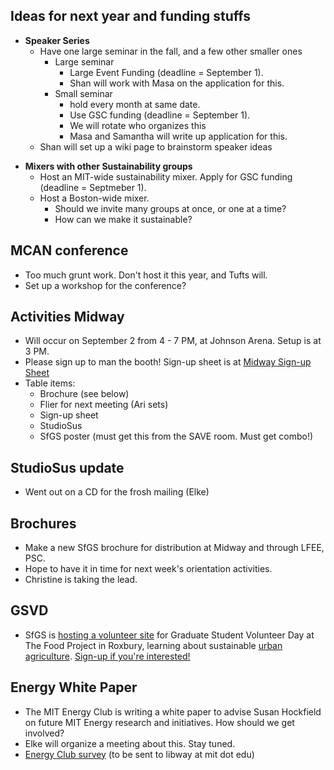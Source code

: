 ==Ideas for next year and funding stuffs==
* '''Speaker Series'''
**Have one large seminar in the fall, and a few other smaller ones
***Large seminar
**** Large Event Funding (deadline = September 1). 
**** Shan will work with Masa on the application for this.
***Small seminar
****hold every month at same date. 
****Use GSC funding (deadline = September 1). 
****We will rotate who organizes this
****Masa and Samantha will write up application for this. 
**Shan will set up a wiki page to brainstorm speaker ideas

*'''Mixers with other Sustainability groups'''
** Host an MIT-wide sustainability mixer. Apply for GSC funding (deadline = Septmeber 1).
** Host a Boston-wide mixer.
*** Should we invite many groups at once, or one at a time?
*** How can we make it sustainable?

==MCAN conference==
* Too much grunt work. Don't host it this year, and Tufts will.
* Set up a workshop for the conference?

==Activities Midway==
* Will occur on September 2 from 4 - 7 PM, at Johnson Arena. Setup is at 3 PM.
* Please sign up to man the booth! Sign-up sheet is at [[SfGS Midway Sign-up Sheet| Midway Sign-up Sheet]]
* Table items:
** Brochure (see below)
** Flier for next meeting (Ari sets)
** Sign-up sheet
** StudioSus
** SfGS poster (must get this from the SAVE room. Must get combo!)

==StudioSus update==
*Went out on a CD for the frosh mailing (Elke)

==Brochures==
*Make a new SfGS brochure for distribution at Midway and through LFEE, PSC.
*Hope to have it in time for next week's orientation activities.
*Christine is taking the lead.

==GSVD==
*SfGS is [[SfGS upcoming events (and other ways to get involved)|hosting a volunteer site]] for Graduate Student Volunteer Day at The Food Project in Roxbury, learning about sustainable [[urban agriculture]]. [http://gsc.mit.edu/gsvd/ Sign-up if you're interested!]

==Energy White Paper==
*The MIT Energy Club is writing a white paper to advise Susan Hockfield on future MIT Energy research and initiatives. How should we get involved?
*Elke will organize a meeting about this. Stay tuned.
*[[Survey_for_En_Initiative.xls| Energy Club survey]] (to be sent to  libway at mit dot edu)
{{catneeded}}